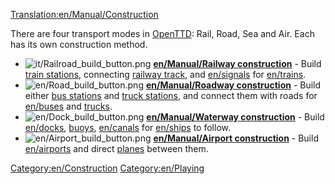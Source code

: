 [[Translation:en/Manual/Construction]]
{{en/Table of contents}}

There are four transport modes in [[en/Manual/OpenTTD|OpenTTD]]: Rail, Road, Sea and Air. Each has its own construction method.


*[[File:it/Railroad build button.png]] '''[[en/Manual/Railway construction]]''' - Build [[en/Manual/Railway station|train stations]], connecting [[en/Manual/Building tracks|railway track]], and [[en/signals]] for [[en/trains]].
*[[File:en/Road build button.png]] '''[[en/Manual/Roadway construction]]''' - Build either [[en/Manual/Loading Bays#Bus Loading Bay|bus stations]] and [[en/Manual/Loading Bays#Lorry Loading Bay|truck stations]], and connect them with roads for [[en/buses]] and [[en/Manual/Road vehicles|trucks]].
*[[File:en/Dock build button.png]] '''[[en/Manual/Waterway construction]]''' - Build [[en/docks]], [[en/waypoints|buoys]], [[en/canals]] for [[en/ships]] to follow.
*[[File:en/Airport build button.png]] '''[[en/Manual/Airport construction]]''' - Build [[en/airports]] and direct [[en/Manual/Aircraft|planes]] between them.

[[Category:en/Construction]]
[[Category:en/Playing]]